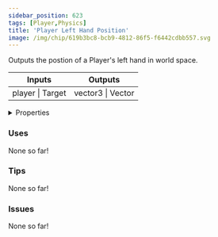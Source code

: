 ```yaml
---
sidebar_position: 623
tags: [Player,Physics]
title: 'Player Left Hand Position'
image: /img/chip/619b3bc8-bcb9-4812-86f5-f6442cdbb557.svg
---
```


Outputs the postion of a Player's left hand in world space.



<IChip uuid="619b3bc8-bcb9-4812-86f5-f6442cdbb557"/>

<table><thead><tr><th>Inputs</th><th>Outputs</th></tr></thead><tbody><tr><td>player | Target</td><td>vector3 | Vector</td></tr></tbody></table>

<details>
  <summary>Properties</summary>
  <div>
    <div>
    <table>
      <tbody>
        <tr>
          <td>Is beta required?</td>
          <td>No</td>
        </tr>
        <tr>
          <td>Is chip a trolling risk?</td>
          <td>No</td>
        </tr>
        <tr>
          <td>Is chip a role assignment risk?</td>
          <td>No</td>
        </tr>
        <tr>
          <td>Chip UUID</td>
          <td>619b3bc8-bcb9-4812-86f5-f6442cdbb557</td>
        </tr>
        <tr>
          <td>Room availability</td>
          <td>Available everywhere</td>
        </tr>
      </tbody>
    </table>
    </div>
  </div>
</details>

### Uses

None so far!

### Tips

None so far!

### Issues

None so far!